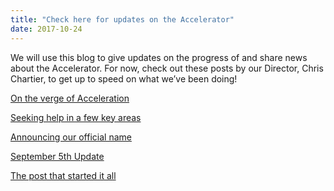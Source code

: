 ```yaml
---
title: "Check here for updates on the Accelerator"
date: 2017-10-24
---
```


We will use this blog to give updates on the progress of and share news about the Accelerator. For now, check out these posts by our Director, Chris Chartier, to get up to speed on what we've been doing!

<a href="https://christopherchartier.com/2017/10/12/on-the-verge-of-acceleration-the-psa-has-received-its-first-submissions/" target="_blank" rel="noopener">On the verge of Acceleration</a>

<a href="https://christopherchartier.com/2017/10/03/the-psychological-science-accelerator-rapid-progress-more-help-needed/" target="_blank" rel="noopener">Seeking help in a few key areas</a>

<a href="https://christopherchartier.com/2017/09/21/the-psychological-science-accelerator-a-distributed-laboratory-network/" target="_blank" rel="noopener">Announcing our official name</a>

<a href="https://christopherchartier.com/2017/09/05/update-building-a-cern-for-psychological-science/" target="_blank" rel="noopener">September 5th Update</a>

<a href="https://christopherchartier.com/2017/08/26/building-a-cern-for-psychological-science/" target="_blank" rel="noopener">The post that started it all</a>

